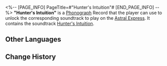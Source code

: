 <%-- [PAGE_INFO]
PageTitle=#"Hunter's Intuition"#
[END_PAGE_INFO] --%>
{{Item Infobox
|id          = 210212
|image       = Item Hunter's Intuition.png{{subst:void|<!--$UPLOAD:<<SpriteOutput/ItemFigures/210001.png>-<Item Hunter's Intuition.png>-<Item Icons>>-->}}
|type        = Disk
|invCategory = Valuables
|rarity      = 3
|effect      = 
|description = A record that can be played on the Express' phonograph. It might be a chance acquisition or a gift from someone else. All sorts of memories surge up when the music plays &mdash; the smiles, encounters, touches, and the excitement of battle. Maybe that is why people still collect records even as society rapidly advances.<br />The current record contains the track "Hunter's Intuition."
}}
{{Description|''To have true discernment is to have the eye of the hunter.''}}
'''"Hunter's Intuition"''' is a [[Phonograph]] Record that the player can use to unlock the corresponding soundtrack to play on the [[Astral Express]]. It contains the soundtrack [[Hunter's Intuition]].

==Other Languages==
{{Other Languages
|en   = "Hunter's Intuition"
|zhs  = 《猎手的预视》
|zht  = 〈獵手的預視〉
|ja   = 『ハンターの予見』
|ko   = ≪사냥꾼의 직감≫
|es   = La intuición de la cazadora
|fr   = «&nbsp;Hunter's Intuition&nbsp;»
|ru   = Hunter's Intuition
|th   = Hunter's Intuition
|vi   = "Trực Giác Của Thợ Săn"
|de   = „Intuition des Jägers“
|id   = "Hunter's Intuition"
|pt   = "Hunter's Intuition"
}}

==Change History==
{{Change History|1.2}}